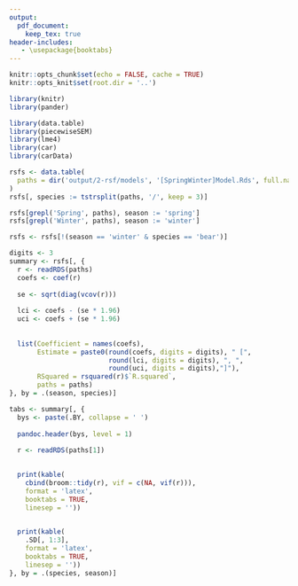 ```yaml
---
output: 
  pdf_document:
    keep_tex: true
header-includes:
   - \usepackage{booktabs}
---
```



```r
knitr::opts_chunk$set(echo = FALSE, cache = TRUE)
knitr::opts_knit$set(root.dir = '..')

library(knitr)
library(pander)
```

\clearpage

```r
library(data.table)
library(piecewiseSEM)
library(lme4)
library(car)
library(carData)
```


```r
rsfs <- data.table(
  paths = dir('output/2-rsf/models', '[SpringWinter]Model.Rds', full.names = TRUE)
)
rsfs[, species := tstrsplit(paths, '/', keep = 3)]

rsfs[grepl('Spring', paths), season := 'spring']
rsfs[grepl('Winter', paths), season := 'winter']

rsfs <- rsfs[!(season == 'winter' & species == 'bear')]
```

```r
digits <- 3
summary <- rsfs[, {
  r <- readRDS(paths)
  coefs <- coef(r)
  
  se <- sqrt(diag(vcov(r)))
  
  lci <- coefs - (se * 1.96)
  uci <- coefs + (se * 1.96)
  
  
  list(Coefficient = names(coefs),
       Estimate = paste0(round(coefs, digits = digits), " [", 
                         round(lci, digits = digits), ", ",
                         round(uci, digits = digits),"]"),
       RSquared = rsquared(r)$`R.squared`,
       paths = paths)
}, by = .(season, species)]
```

```r
tabs <- summary[, {
  bys <- paste(.BY, collapse = ' ')
  
  pandoc.header(bys, level = 1)
  
  r <- readRDS(paths[1])

  
  print(kable(
    cbind(broom::tidy(r), vif = c(NA, vif(r))),
    format = 'latex',
    booktabs = TRUE,
    linesep = ''))

  
  print(kable(
    .SD[, 1:3],
    format = 'latex',
    booktabs = TRUE,
    linesep = ''))
}, by = .(species, season)]
```
